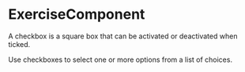 

<Meta component={ExerciseComponent} title="Lessons/01 - Conditional Rendering Pattern/Exercise" />

# ExerciseComponent

A checkbox is a square box that can be activated or deactivated when ticked. 

Use checkboxes to select one or more options from a list of choices.
